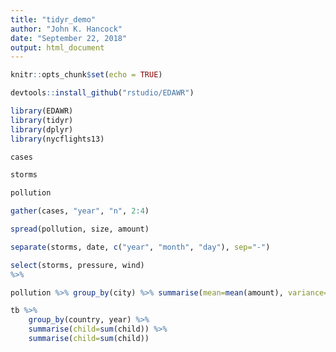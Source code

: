 ```yaml
---
title: "tidyr_demo"
author: "John K. Hancock"
date: "September 22, 2018"
output: html_document
---
```


```r
knitr::opts_chunk$set(echo = TRUE)
```


```r
devtools::install_github("rstudio/EDAWR")
```
```r
library(EDAWR)
library(tidyr)
library(dplyr)
library(nycflights13)

```

```r
cases
```

```r
storms
```

```r
pollution

```

```r
gather(cases, "year", "n", 2:4)
```

```r
spread(pollution, size, amount)
```

```r
separate(storms, date, c("year", "month", "day"), sep="-")
```

```r
select(storms, pressure, wind)
%>% 
```

```r
pollution %>% group_by(city) %>% summarise(mean=mean(amount), variance=var(amount), sd=sd(amount), n=n())
```

```r
tb %>% 
	group_by(country, year) %>% 
	summarise(child=sum(child)) %>% 
	summarise(child=sum(child))
	

```

```r

```

